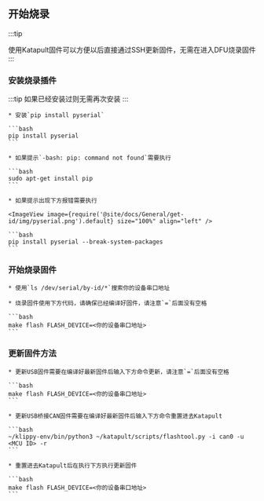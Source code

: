 
## 开始烧录

:::tip

使用Katapult固件可以方便以后直接通过SSH更新固件，无需在进入DFU烧录固件
:::

### 安装烧录插件

:::tip
如果已经安装过则无需再次安装
:::

    * 安装`pip install pyserial`

    ```bash
    pip install pyserial
    ```

    * 如果提示`-bash: pip: command not found`需要执行

    ```bash
    sudo apt-get install pip
    ```

    * 如果提示出现下方报错需要执行

    <ImageView image={require('@site/docs/General/get-id/img/pyserial.png').default} size="100%" align="left" />

    ```bash
    pip install pyserial --break-system-packages
    ```

### 开始烧录固件

    * 使用`ls /dev/serial/by-id/*`搜索你的设备串口地址
    
    * 烧录固件使用下方代码，请确保已经编译好固件，请注意`=`后面没有空格

    ```bash
    make flash FLASH_DEVICE=<你的设备串口地址>
    ```

### 更新固件方法


    * 更新USB固件需要在编译好最新固件后输入下方命令更新，请注意`=`后面没有空格

    ```bash
    make flash FLASH_DEVICE=<你的设备串口地址>
    ```

    * 更新USB桥接CAN固件需要在编译好最新固件后输入下方命令重置进去Katapult

    ```bash
    ~/klippy-env/bin/python3 ~/katapult/scripts/flashtool.py -i can0 -u <MCU ID> -r
    ```

    * 重置进去Katapult后在执行下方执行更新固件

    ```bash
    make flash FLASH_DEVICE=<你的设备串口地址>
    ```